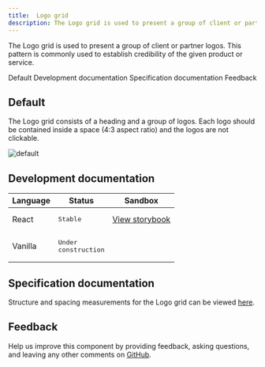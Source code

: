 ```yaml
---
title:  Logo grid
description: The Logo grid is used to present a group of client or partner logos. This pattern is commonly used to establish credibility of the given product or service. 
---
```


<PageDescription>

The Logo grid is used to present a group of client or partner logos. This pattern is commonly used to establish credibility of the given product or service. 

</PageDescription>

<AnchorLinks>

<AnchorLink>Default</AnchorLink>
<AnchorLink>Development documentation</AnchorLink>
<AnchorLink>Specification documentation</AnchorLink>
<AnchorLink>Feedback</AnchorLink>

</AnchorLinks>

## Default
The Logo grid consists of a heading and a group of logos. Each logo should be contained inside a space (4:3 aspect ratio) and the logos are not clickable.

![default](../..//images/pattern/logo-grid-rich/logo-grid-rich.jpg)


## Development documentation

| Language      | Status        | Sandbox                                                                              |
| ------------- | -----------   | ------------------------------------------------------------------------             |
| React         | <div><span class="bx--tag bx--tag--green"><pre>Stable</pre></span></div>        | [View storybook](https://ibmdotcom-react.mybluemix.net/?path=/story/patterns-blocks-logogrid--default)     |
| Vanilla       | <div><span class="bx--tag bx--tag--cool-gray"><pre>Under construction</pre></span></div>  |

## Specification documentation

Structure and spacing measurements for the Logo grid can be viewed [here](https://ibm.box.com/s/2c2dt2fivbmbcce29oul7hjaktjaqj26).

## Feedback

Help us improve this component by providing feedback, asking questions, and leaving any other comments on [GitHub](https://github.com/carbon-design-system/ibm-dotcom-library).
